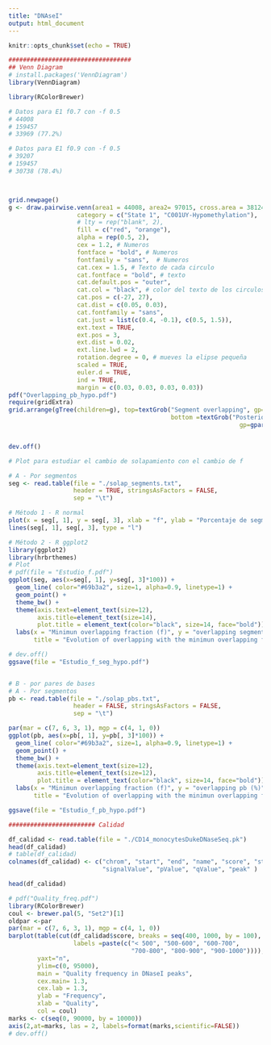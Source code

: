 ```yaml
---
title: "DNAseI"
output: html_document
---
```


```r
knitr::opts_chunk$set(echo = TRUE)
```

```r
##################################
## Venn Diagram
# install.packages('VennDiagram')
library(VennDiagram)

library(RColorBrewer)

# Datos para E1 f0.7 con -f 0.5
# 44008
# 159457
# 33969 (77.2%)

# Datos para E1 f0.9 con -f 0.5
# 39207
# 159457
# 30738 (78.4%)



grid.newpage()
g <- draw.pairwise.venn(area1 = 44008, area2= 97015, cross.area = 38124, 
                   category = c("State 1", "C001UY-Hypomethylation"),
                   # lty = rep("blank", 2),
                   fill = c("red", "orange"), 
                   alpha = rep(0.5, 2), 
                   cex = 1.2, # Numeros
                   fontface = "bold", # Numeros
                   fontfamily = "sans",  # Numeros
                   cat.cex = 1.5, # Texto de cada circulo
                   cat.fontface = "bold", # texto
                   cat.default.pos = "outer",
                   cat.col = "black", # color del texto de los circulos
                   cat.pos = c(-27, 27),
                   cat.dist = c(0.05, 0.03),
                   cat.fontfamily = "sans",
                   cat.just = list(c(0.4, -0.1), c(0.5, 1.5)),
                   ext.text = TRUE,
                   ext.pos = 3, 
                   ext.dist = 0.02, 
                   ext.line.lwd = 2,
                   rotation.degree = 0, # mueves la elipse pequeña
                   scaled = TRUE, 
                   euler.d = TRUE, 
                   ind = TRUE,
                   margin = c(0.03, 0.03, 0.03, 0.03)) 
pdf("Overlapping_pb_hypo.pdf")
require(gridExtra)
grid.arrange(gTree(children=g), top=textGrob("Segment overlapping", gp=gpar(fontsize=20, fontface= "bold")),
                                             bottom =textGrob("Posterior probability >= 0.7. Minimum overlapping fraction = 0.5",
                                                                gp=gpar(fontsize=17)))


dev.off()
```




```r
# Plot para estudiar el cambio de solapamiento con el cambio de f

# A - Por segmentos
seg <- read.table(file = "./solap_segments.txt", 
                  header = TRUE, stringsAsFactors = FALSE,
                  sep = "\t")

# Método 1 - R normal
plot(x = seg[, 1], y = seg[, 3], xlab = "f", ylab = "Porcentaje de segmentos solapados en total", pch = 19, col = "red", cex = 1)
lines(seg[, 1], seg[, 3], type = "l")

# Método 2 - R ggplot2
library(ggplot2)
library(hrbrthemes)
# Plot
# pdf(file = "Estudio_f.pdf")
ggplot(seg, aes(x=seg[, 1], y=seg[, 3]*100)) +
  geom_line( color="#69b3a2", size=1, alpha=0.9, linetype=1) +
  geom_point() +
  theme_bw() +
  theme(axis.text=element_text(size=12),
        axis.title=element_text(size=14),
        plot.title = element_text(color="black", size=14, face="bold")) + 
  labs(x = "Minimun overlapping fraction (f)", y = "overlapping segments (%)",
       title = "Evolution of overlapping with the minimun overlapping fraction (Hypomethylation)", fontsize = 12 )

# dev.off()
ggsave(file = "Estudio_f_seg_hypo.pdf")


# B - por pares de bases
# A - Por segmentos
pb <- read.table(file = "./solap_pbs.txt", 
                  header = FALSE, stringsAsFactors = FALSE,
                  sep = "\t")

par(mar = c(7, 6, 3, 1), mgp = c(4, 1, 0))
ggplot(pb, aes(x=pb[, 1], y=pb[, 3]*100)) +
  geom_line( color="#69b3a2", size=1, alpha=0.9, linetype=1) +
  geom_point() +
  theme_bw() +
  theme(axis.text=element_text(size=12),
        axis.title=element_text(size=12),
        plot.title = element_text(color="black", size=14, face="bold")) + 
  labs(x = "Minimun overlapping fraction (f)", y = "overlapping pb (%)",
       title = "Evolution of overlapping with the minimun overlapping fraction (Hypomethylation)", fontsize = 50, face ="bold" )

ggsave(file = "Estudio_f_pb_hypo.pdf")
```



```r
######################## Calidad 

df_calidad <- read.table(file = "./CD14_monocytesDukeDNaseSeq.pk")
head(df_calidad)
# table(df_calidad)
colnames(df_calidad) <- c("chrom", "start", "end", "name", "score", "strand",
                          "signalValue", "pValue", "qValue", "peak" )

head(df_calidad)

# pdf("Quality_freq.pdf")
library(RColorBrewer)
coul <- brewer.pal(5, "Set2")[1] 
oldpar <-par
par(mar = c(7, 6, 3, 1), mgp = c(4, 1, 0))
barplot(table(cut(df_calidad$score, breaks = seq(400, 1000, by = 100),
                  labels =paste(c("< 500", "500-600", "600-700",
                                  "700-800", "800-900", "900-1000")))),
        yaxt="n", 
        ylim=c(0, 95000),
        main = "Quality frequency in DNaseI peaks",
        cex.main= 1.3,
        cex.lab = 1.3, 
        ylab = "Frequency",
        xlab = "Quality",
        col = coul)
marks <- c(seq(0, 90000, by = 10000))
axis(2,at=marks, las = 2, labels=format(marks,scientific=FALSE))
# dev.off()
```



